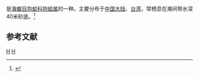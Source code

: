 {{noteTA
|T=zh-cn:红齿硬蓝蛤; zh-tw:紅唇抱蛤;
|1=zh-cn:红齿硬蓝蛤; zh-tw:紅唇抱蛤;
}}
{{Speciesbox
| taxon = Corbula erythrodon
| binomial_authority = (Lamarck, 1818)
| synonyms = Solidicorbula erythrodon
}}
{{地区用词4|start=学名：''{{lang|la|Corbula erythrodon}}''|cn=红齿硬蓝蛤|tw=紅唇抱蛤|as=称}}是[[海螂目|海螂目]][[抱蛤科|抱蛤科]][[抱蛤属|抱蛤属]]的一种。主要分布于[[中国大陆|中国大陆]]、[[台湾|台湾]]，常栖息在潮间带水深40米砂底。<ref>{{cite web|url=http://shell.sinica.edu.tw/chinese/shellbase_detail.php?science_no=2788|title=国际贝库：红齿硬蓝蛤|publisher=台湾贝类资料库|accessdate=2009-08-11|archive-date=2016-03-04|archive-url=https://web.archive.org/web/20160304123611/http://shell.sinica.edu.tw/chinese/shellbase_detail.php?science_no=2788|dead-url=no}}</ref>

== 参考文献 ==
{{reflist}}
{{taxonbar}}
[[Category:_1818年描述的动物|H]]
[[Category:抱蛤属|H]]